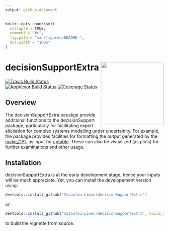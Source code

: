 ```yaml
---
output: github_document
---
```


<!-- README.md is generated from README.Rmd. Please edit that file -->

```r
knitr::opts_chunk$set(
  collapse = TRUE,
  comment = "#>",
  fig.path = "man/figures/README-",
  out.width = "100%"
)
```

# decisionSupportExtra <img src="man/figures/logo.png" align="right" width="200" />
[![Travis Build
Status](https://travis-ci.org/Issoufou-Liman/decisionSupportExtra.svg?branch=master)](https://travis-ci.org/Issoufou-Liman/decisionSupportExtra)
[![AppVeyor Build
Status](https://ci.appveyor.com/api/projects/status/github/Issoufou-Liman/decisionSupportExtra?branch=master&svg=true)](https://ci.appveyor.com/project/Issoufou-Liman/decisionSupportExtra)
[![Coverage
Status](https://img.shields.io/codecov/c/github/Issoufou-Liman/decisionSupportExtra/master.svg)](https://codecov.io/github/Issoufou-Liman/decisionSupportExtra?branch=master)
<!-- [![CRAN\_Status\_Badge](http://www.r-pkg.org/badges/version/decisionSupportExtra)](https://cran.r-project.org/package=decisionSupportExtra) -->

## Overview

The decisionSupportExtra pacakge provide additional functions to the
decisionSupport package, particularly for facilitating expert elicitation for
complex systems modelling under uncertainity. For example, the package  provides
facilities for formatting the output generated by the
[make_CPT](https://www.rdocumentation.org/packages/decisionSupport/versions/1.103.8/topics/make_CPT) as input for
[cptable](https://www.rdocumentation.org/packages/gRain/versions/1.3-0/topics/cptable). These can also be visualized (as plots) for
further examinations and other usage.

## Installation

decisionSupportExtra is at the early development stage, hence your
inputs will be much appreciate. Yet, you can install the developement version
using:

``` r
devtools::install_github("Issoufou-Liman/decisionSupportExtra") 
```
or

``` r
devtools::install_github("Issoufou-Liman/decisionSupportExtra", build_opts = c("--no-resave-data", "-no-manual"), force = TRUE)
```

to build the vignette from source.

